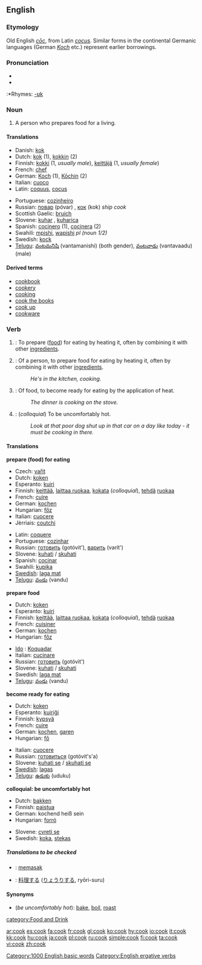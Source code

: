 {{see|Cook}}
==English==
===Etymology===
Old English ''[[coc#Old English|cōc]]'', from Latin ''[[cocus]]''.  Similar forms in the continental Germanic languages (German ''[[Koch]]'' etc.) represent earlier borrowings.

===Pronunciation===
*{{IPA|/kʊk/}}
*{{audio|en-us-cook.ogg|Audio (US)}}
:*Rhymes: [[Rhymes:English:-ʊk|-ʊk]]

===Noun===
{{wikipedia}}
{{en-noun}}

# A person who prepares food for a living.

====Translations====
{{top}}
*Danish: [[kok]]
*Dutch: [[kok]] {{m}} (1), [[kokkin]] {{f}} (2)
*Finnish: [[kokki]] (1, ''usually male''), [[keittäjä]] (1, ''usually female'')
*French: [[chef]]
*German: [[Koch]] {{m}} (1), [[Kōchin]] {{f}} (2)
*Italian: [[cuoco]] {{m}}
*Latin: [[coquus]], [[cocus]]
{{mid}}
*Portuguese: [[cozinheiro]]
*Russian: [[повар]] (póvar) {{m}}, [[кок]] (kok) {{m}} ''ship cook''
*Scottish Gaelic: [[bruich]]
*Slovene: [[kuhar]] {{m}}, [[kuharica]] {{f}}
*Spanish: [[cocinero]] {{m}} (1), [[cocinera]] {{f}} (2)
*Swahili: [[mpishi]], [[wapishi]] ''pl (noun 1/2)''
*Swedish: [[kock]]
*[[Telugu]]: [[వంటమనిషి]] (vantamanishi) (both gender), [[వంటవాడు]] (vantavaadu) (male)
{{bottom}}

====Derived terms====
*[[cookbook]]
*[[cookery]]
*[[cooking]]<!--noun-->
*[[cook the books]]
*[[cook up]]
*[[cookware]]

===Verb===
{{en-verb}}

# {{transitive}}: To prepare ([[food]]) for eating by heating it, often by combining it with other [[ingredients]].
# {{intransitive}}: Of a person, to prepare food for eating by heating it, often by combining it with other [[ingredients]].
#:''He's in the kitchen, cooking.''
# {{intransitive}}: Of food, to become ready for eating by the application of heat.
#:''The dinner is cooking on the stove.''
# {{intransitive}}: (''colloquial'') To be uncomfortably hot.
#:''Look at that poor dog shut up in that car on a day like today - it must be cooking in there.''

====Translations====

'''prepare (food) for eating'''
{{top}}
*Czech: [[vařit]]
*Dutch: [[koken]]
*Esperanto: [[kuiri]]
*Finnish: [[keittää]], [[laittaa ruokaa]], [[kokata]] (''colloquial''), [[tehdä]] [[ruoka]]a
*French: [[cuire]]
*German: [[kochen]]
*Hungarian: [[főz]]
*Italian: [[cuocere]]
*Jèrriais: [[coutchi]]
{{mid}}
*Latin: [[coquere]]
*Portuguese: [[cozinhar]]
*Russian: [[готовить]] (gotóvit'), [[варить]] (varít') 
*Slovene: [[kuhati]] / [[skuhati]]
*Spanish: [[cocinar]]
*Swahili: [[kupika]]
*[[w:Swedish language|Swedish]]: [[laga mat]]
*[[Telugu]]: [[వండు]] (vandu)
{{bottom}}

'''prepare food'''
{{top}}
*Dutch: [[koken]]
*Esperanto: [[kuiri]]
*Finnish: [[keittää]], [[laittaa ruokaa]], [[kokata]] (''colloquial''), [[tehdä]] [[ruoka]]a
*French: [[cuisiner]]
*German: [[kochen]]
*Hungarian: [[főz]]
{{mid}}
* [[w:Ido|Ido]] : [[Koquadar]]
*Italian: [[cucinare]]
*Russian: [[готовить]] (gotóvit')
*Slovene: [[kuhati]] / [[skuhati]]
*Swedish: [[laga mat]]
*[[Telugu]]: [[వండు]] (vandu)
{{bottom}}

'''become ready for eating'''
{{top}}
*Dutch: [[koken]]
*Esperanto: [[kuiriĝi]]
*Finnish: [[kypsyä]]
*French: [[cuire]]
*German: [[kochen]], [[garen]]
*Hungarian: [[fő]]
{{mid}}
*Italian: [[cuocere]]
*Russian: [[готовиться]] (gotóvit's'a)
*Slovene: [[kuhati se]] / [[skuhati se]]
*[[w:Swedish language|Swedish]]: [[lagas]]
*[[Telugu]]: [[ఉడుకు]] (uduku)
{{bottom}}

'''colloquial: be uncomfortably hot'''
{{top}}
*Dutch: [[bakken]]
*Finnish: [[paistua]]
*German: kochend heiß sein
*Hungarian: [[forró]]
{{mid}}
*Slovene: [[cvreti se]]
*Swedish: [[koka]], [[stekas]]
{{bottom}}

=====Translations to be checked=====
{{checktrans}}
*{{ttbc|Indonesian}}: [[masak|memasak]]
*{{ttbc|Japanese}}: [[料理]]する ([[りょうり]]する, ryōri-suru)

====Synonyms====
*(''be uncomfortably hot''): [[bake]], [[boil]], [[roast]]

[[category:Food and Drink]]
[[Category:1000 English basic words]]
[[Category:English ergative verbs]]

[[ar:cook]]
[[es:cook]]
[[fa:cook]]
[[fr:cook]]
[[gl:cook]]
[[ko:cook]]
[[hy:cook]]
[[io:cook]]
[[it:cook]]
[[kk:cook]]
[[hu:cook]]
[[ja:cook]]
[[pl:cook]]
[[ru:cook]]
[[simple:cook]]
[[fi:cook]]
[[ta:cook]]
[[vi:cook]]
[[zh:cook]]